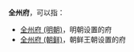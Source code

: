 '''全州府'''，可以指：
* [[全州府_(明朝)|全州府 (明朝)]]，明朝设置的府
* [[全州府_(朝鲜)|全州府 (朝鲜)]]，朝鲜王朝设置的府
{{Disambig|Cat=府名消歧义|Q}}